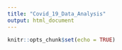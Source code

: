 ```yaml
---
title: "Covid_19_Data_Analysis"
output: html_document
---
```


```r
knitr::opts_chunk$set(echo = TRUE)
```

